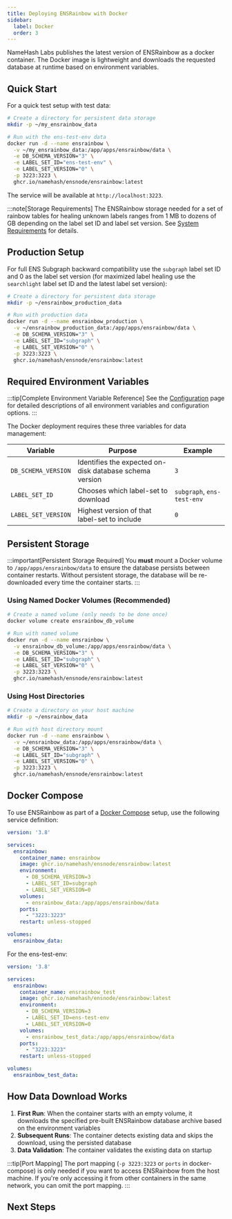 ```yaml
---
title: Deploying ENSRainbow with Docker
sidebar:
  label: Docker
  order: 3
---
```



NameHash Labs publishes the latest version of ENSRainbow as a docker container. The Docker image is lightweight and downloads the requested database at runtime based on environment variables.

## Quick Start

For a quick test setup with test data:

```bash
# Create a directory for persistent data storage
mkdir -p ~/my_ensrainbow_data

# Run with the ens-test-env data
docker run -d --name ensrainbow \
  -v ~/my_ensrainbow_data:/app/apps/ensrainbow/data \
  -e DB_SCHEMA_VERSION="3" \
  -e LABEL_SET_ID="ens-test-env" \
  -e LABEL_SET_VERSION="0" \
  -p 3223:3223 \
  ghcr.io/namehash/ensnode/ensrainbow:latest
```

The service will be available at `http://localhost:3223`.

:::note[Storage Requirements]
The ENSRainbow storage needed for a set of rainbow tables for healing unknown labels ranges from 1 MB to dozens of GB depending on the label set ID and label set version. See [System Requirements](/ensrainbow/contributing/system-requirements/) for details.
## Production Setup

For full ENS Subgraph backward compatibility use the `subgraph` label set ID and 0 as the label set version (for maximized label healing use the `searchlight` label set ID and the latest label set version):

```bash
# Create a directory for persistent data storage
mkdir -p ~/ensrainbow_production_data

# Run with production data
docker run -d --name ensrainbow_production \
  -v ~/ensrainbow_production_data:/app/apps/ensrainbow/data \
  -e DB_SCHEMA_VERSION="3" \
  -e LABEL_SET_ID="subgraph" \
  -e LABEL_SET_VERSION="0" \
  -p 3223:3223 \
  ghcr.io/namehash/ensnode/ensrainbow:latest
```

## Required Environment Variables

:::tip[Complete Environment Variable Reference]
See the [Configuration](/ensrainbow/usage/configuration/) page for detailed descriptions of all environment variables and configuration options.
:::

The Docker deployment requires these three variables for data management:

| Variable | Purpose | Example |
|----------|---------|---------|
| `DB_SCHEMA_VERSION` | Identifies the expected on-disk database schema version | `3` |
| `LABEL_SET_ID` | Chooses which label-set to download | `subgraph`, `ens-test-env` |
| `LABEL_SET_VERSION` | Highest version of that label-set to include | `0` |

## Persistent Storage

:::important[Persistent Storage Required]
You **must** mount a Docker volume to `/app/apps/ensrainbow/data` to ensure the database persists between container restarts. Without persistent storage, the database will be re-downloaded every time the container starts.
:::

### Using Named Docker Volumes (Recommended)

```bash
# Create a named volume (only needs to be done once)
docker volume create ensrainbow_db_volume

# Run with named volume
docker run -d --name ensrainbow \
  -v ensrainbow_db_volume:/app/apps/ensrainbow/data \
  -e DB_SCHEMA_VERSION="3" \
  -e LABEL_SET_ID="subgraph" \
  -e LABEL_SET_VERSION="0" \
  -p 3223:3223 \
  ghcr.io/namehash/ensnode/ensrainbow:latest
```

### Using Host Directories

```bash
# Create a directory on your host machine
mkdir -p ~/ensrainbow_data

# Run with host directory mount
docker run -d --name ensrainbow \
  -v ~/ensrainbow_data:/app/apps/ensrainbow/data \
  -e DB_SCHEMA_VERSION="3" \
  -e LABEL_SET_ID="subgraph" \
  -e LABEL_SET_VERSION="0" \
  -p 3223:3223 \
  ghcr.io/namehash/ensnode/ensrainbow:latest
```

## Docker Compose

To use ENSRainbow as part of a [Docker Compose](https://docs.docker.com/compose/) setup, use the following service definition:

```yml
version: '3.8'

services:
  ensrainbow:
    container_name: ensrainbow
    image: ghcr.io/namehash/ensnode/ensrainbow:latest
    environment:
      - DB_SCHEMA_VERSION=3
      - LABEL_SET_ID=subgraph
      - LABEL_SET_VERSION=0
    volumes:
      - ensrainbow_data:/app/apps/ensrainbow/data
    ports:
      - "3223:3223"
    restart: unless-stopped

volumes:
  ensrainbow_data:
```

For the ens-test-env:

```yml
version: '3.8'

services:
  ensrainbow:
    container_name: ensrainbow_test
    image: ghcr.io/namehash/ensnode/ensrainbow:latest
    environment:
      - DB_SCHEMA_VERSION=3
      - LABEL_SET_ID=ens-test-env
      - LABEL_SET_VERSION=0
    volumes:
      - ensrainbow_test_data:/app/apps/ensrainbow/data
    ports:
      - "3223:3223"
    restart: unless-stopped

volumes:
  ensrainbow_test_data:
```

## How Data Download Works

1. **First Run**: When the container starts with an empty volume, it downloads the specified pre-built ENSRainbow database archive based on the environment variables
2. **Subsequent Runs**: The container detects existing data and skips the download, using the persisted database
3. **Data Validation**: The container validates the existing data on startup

:::tip[Port Mapping]
The port mapping (`-p 3223:3223` or `ports` in docker-compose) is only needed if you want to access ENSRainbow from the host machine. If you're only accessing it from other containers in the same network, you can omit the port mapping.
:::

## Next Steps

<LinkCard
  title="Configuration Reference"
  description="Complete environment variable documentation and configuration options"
  href="/ensrainbow/usage/configuration/"
/>

<LinkCard
  title="Troubleshooting"
  description="Common Docker deployment issues and solutions"
  href="/ensrainbow/usage/troubleshooting/"
/>
